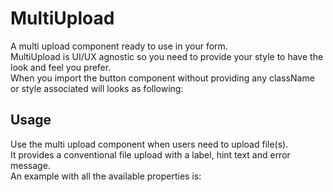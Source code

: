 
<Meta title="DCXLibrary/Form/MultiUpload/Documentation" />

# MultiUpload

A multi upload component ready to use in your form.  
MultiUpload is UI/UX agnostic so you need to provide your style to have the look and feel you prefer.  
When you import the button component without providing any className or style associated will looks as following:

<Canvas of={MultiUploadStories.Unstyled} />

## Usage

Use the multi upload component when users need to upload file(s).  
It provides a conventional file upload with a label, hint text and error message.  
An example with all the available properties is:

```js
<MultiUpload
  name="file-upload"
  acceptedFormats=".json"
  className="some-class-name"
  error={{
    text: 'error message',
    className: 'error class names',
    id: 'error-id',
    visuallyHiddenText: {
      text: 'visuallyHiddenText',
      className: 'visually hidden class',
    },
  }}
  hint={{
    text: 'hint text',
    className: 'classes for hint',
    id: 'hint-id',
  }}
  id="multiupload-id"
  inputProperties={{
    className: 'class-name',
  }}
  label="Upload Label"
  labelProperties={{
    className: 'class name for label',
  }}
  onChange={onChangeHandler}
/>
```

<ArgTypes of={MultiUploadStories} />
